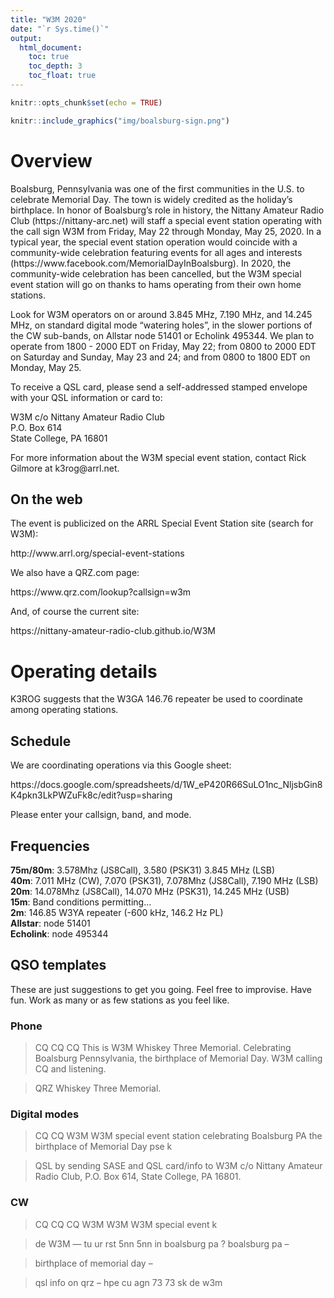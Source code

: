 ```yaml
---
title: "W3M 2020"
date: "`r Sys.time()`"
output: 
  html_document:
    toc: true
    toc_depth: 3
    toc_float: true
---
```


```r
knitr::opts_chunk$set(echo = TRUE)
```

```r
knitr::include_graphics("img/boalsburg-sign.png")
```

# Overview

Boalsburg, Pennsylvania was one of the first communities in the U.S. to celebrate Memorial Day. The town is widely credited as the holiday's birthplace. In honor of Boalsburg's role in history, the Nittany Amateur Radio Club (https://nittany-arc.net) will staff a special event station operating with the call sign W3M from Friday, May 22 through Monday, May 25, 2020. In a typical year, the special event station operation would coincide with a community-wide celebration featuring events for all ages and interests (https://www.facebook.com/MemorialDayInBoalsburg). In 2020, the community-wide celebration has been cancelled, but the W3M special event station will go on thanks to hams operating from their own home stations.

Look for W3M operators on or around 3.845 MHz, 7.190 MHz, and 14.245 MHz, on standard digital mode "watering holes", in the slower portions of the CW sub-bands, on Allstar node 51401 or Echolink 495344. We plan to operate from 1800 - 2000 EDT on Friday, May 22; from 0800 to 2000 EDT on Saturday and Sunday, May 23 and 24; and from 0800 to 1800 EDT on Monday, May 25.

To receive a QSL card, please send a self-addressed stamped envelope with your QSL information or card to:

W3M
c/o Nittany Amateur Radio Club</br>
P.O. Box 614</br>
State College, PA 16801</br>

For more information about the W3M special event station, contact Rick Gilmore at k3rog\@arrl.net.

## On the web

The event is publicized on the ARRL Special Event Station site (search for W3M):

http://www.arrl.org/special-event-stations

We also have a QRZ.com page:

https://www.qrz.com/lookup?callsign=w3m

And, of course the current site:

https://nittany-amateur-radio-club.github.io/W3M

# Operating details

K3ROG suggests that the W3GA 146.76 repeater be used to coordinate among operating stations.

## Schedule

We are coordinating operations via this Google sheet:

https://docs.google.com/spreadsheets/d/1W_eP420R66SuLO1nc_NljsbGin8K4pkn3LkPWZuFk8c/edit?usp=sharing

Please enter your callsign, band, and mode.

## Frequencies

**75m/80m**: 3.578Mhz (JS8Call), 3.580 (PSK31) 3.845 MHz (LSB)</br>
**40m**: 7.011 MHz (CW), 7.070 (PSK31), 7.078Mhz (JS8Call), 7.190 MHz (LSB)</br>
**20m**: 14.078Mhz (JS8Call), 14.070 MHz (PSK31), 14.245 MHz (USB)</br>
**15m**: Band conditions permitting...</br>
**2m**: 146.85 W3YA repeater (-600 kHz, 146.2 Hz PL)</br>
**Allstar**: node 51401</br>
**Echolink**: node 495344</br>

## QSO templates

These are just suggestions to get you going.
Feel free to improvise.
Have fun. 
Work as many or as few stations as you feel like.

### Phone

> CQ CQ CQ This is W3M Whiskey Three Memorial. Celebrating Boalsburg Pennsylvania, the birthplace of Memorial Day. W3M calling CQ and listening.

> QRZ Whiskey Three Memorial.

### Digital modes

> CQ CQ W3M W3M special event station celebrating Boalsburg PA the birthplace of Memorial Day pse k

> QSL by sending SASE and QSL card/info to W3M c/o Nittany Amateur Radio Club, P.O. Box 614, State College, PA 16801.

### CW

> CQ CQ CQ W3M W3M W3M special event k

> <THEIR-CALL> <THEIR-CALL> de W3M  --- tu ur rst 5nn 5nn in boalsburg pa ? boalsburg pa --

> birthplace of memorial day --

> qsl info on qrz -- hpe cu agn 73 73 sk <THEIR-CALL> de w3m 
